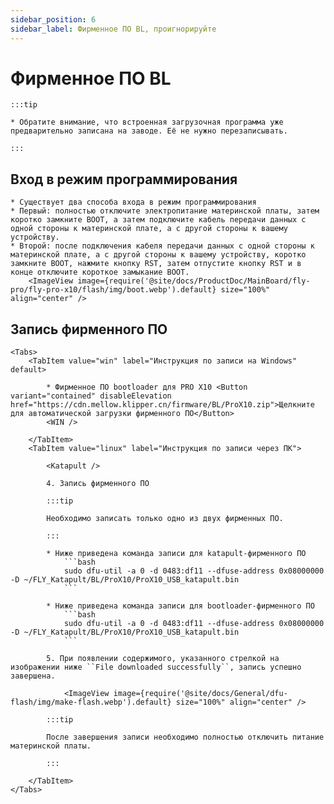 ```yaml
---
sidebar_position: 6
sidebar_label: Фирменное ПО BL, проигнорируйте
---
```







# Фирменное ПО BL

    :::tip

    * Обратите внимание, что встроенная загрузочная программа уже предварительно записана на заводе. Её не нужно перезаписывать.

    :::

## Вход в режим программирования


    * Существует два способа входа в режим программирования
    * Первый: полностью отключите электропитание материнской платы, затем коротко замкните BOOT, а затем подключите кабель передачи данных с одной стороны к материнской плате, а с другой стороны к вашему устройству.
    * Второй: после подключения кабеля передачи данных с одной стороны к материнской плате, а с другой стороны к вашему устройству, коротко замкните BOOT, нажмите кнопку RST, затем отпустите кнопку RST и в конце отключите короткое замыкание BOOT.
        <ImageView image={require('@site/docs/ProductDoc/MainBoard/fly-pro/fly-pro-x10/flash/img/boot.webp').default} size="100%" align="center" />

## Запись фирменного ПО
    <Tabs>
        <TabItem value="win" label="Инструкция по записи на Windows" default>

            * Фирменное ПО bootloader для PRO X10 <Button variant="contained" disableElevation href="https://cdn.mellow.klipper.cn/firmware/BL/ProX10.zip">Щелкните для автоматической загрузки фирменного ПО</Button>
            <WIN />
            
        </TabItem>
        <TabItem value="linux" label="Инструкция по записи через ПК">

            <Katapult />

            4. Запись фирменного ПО

            :::tip

            Необходимо записать только одно из двух фирменных ПО.

            :::

            * Ниже приведена команда записи для katapult-фирменного ПО
                ```bash
                sudo dfu-util -a 0 -d 0483:df11 --dfuse-address 0x08000000 -D ~/FLY_Katapult/BL/ProX10/ProX10_USB_katapult.bin
                ```

            * Ниже приведена команда записи для bootloader-фирменного ПО
                ```bash
                sudo dfu-util -a 0 -d 0483:df11 --dfuse-address 0x08000000 -D ~/FLY_Katapult/BL/ProX10/ProX10_USB_katapult.bin
                ```

            5. При появлении содержимого, указанного стрелкой на изображении ниже ``File downloaded successfully``, запись успешно завершена.

                <ImageView image={require('@site/docs/General/dfu-flash/img/make-flash.webp').default} size="100%" align="center" />

            :::tip

            После завершения записи необходимо полностью отключить питание материнской платы.

            :::

        </TabItem>
    </Tabs>
